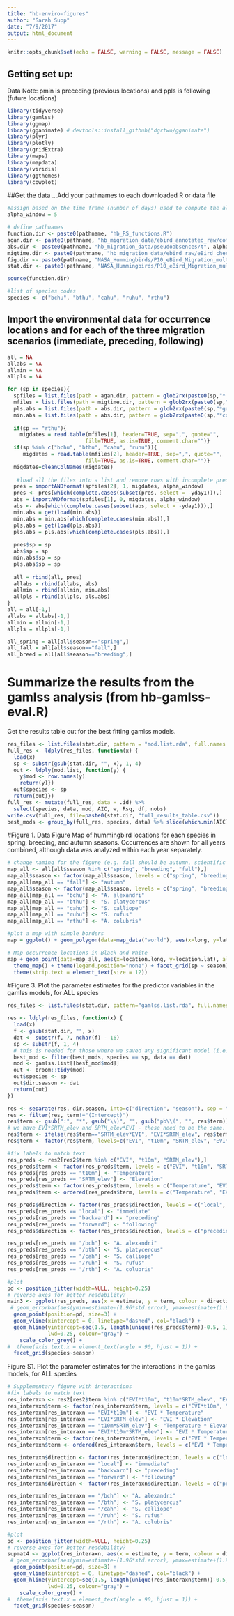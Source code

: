 ```yaml
---
title: "hb-enviro-figures"
author: "Sarah Supp"
date: "7/9/2017"
output: html_document
---
```


```r
knitr::opts_chunk$set(echo = FALSE, warning = FALSE, message = FALSE)
```

## Getting set up:
Data Note: pmin is preceding (previous locations) and ppls is following (future locations)
```r
library(tidyverse)
library(gamlss)
library(ggmap)
library(gganimate) # devtools::install_github("dgrtwo/gganimate")
library(plyr)
library(plotly)
library(gridExtra)
library(maps)
library(mapdata)
library(viridis)
library(ggthemes)
library(cowplot)
```


##Get the data
...Add your pathnames to each downloaded R or data file
```r
#assign based on the time frame (number of days) used to compute the alpha hulls
alpha_window = 5

# define pathnames
function.dir <- paste0(pathname, "hb_RS_functions.R")
agan.dir <- paste0(pathname, "hb_migration_data/ebird_annotated_raw/combined/")
abs.dir <- paste0(pathname, "hb_migration_data/pseudoabsences/t", alpha_window, "/annotated/")
migtime.dir <- paste0(pathname, "hb_migration_data/ebird_raw/eBird_checklists_2008-2014/aggregate_by_species/")
fig.dir <- paste0(pathname, "NASA_Hummingbirds/P10_eBird_Migration_multiple topics/2-Mechanisms/figures/")
stat.dir <- paste0(pathname, "NASA_Hummingbirds/P10_eBird_Migration_multiple topics/2-Mechanisms/stat-tests/")

source(function.dir) 

#list of species codes
species <- c("bchu", "bthu", "cahu", "ruhu", "rthu")
```

## Import the environmental data for occurrence locations and for each of the three migration scenarios (immediate, preceding, following)
```r
all = NA
allabs = NA
allmin = NA
allpls = NA

for (sp in species){ 
  spfiles = list.files(path = agan.dir, pattern = glob2rx(paste0(sp,"*.RData")), recursive=FALSE, full.names=TRUE)
  mfiles = list.files(path = migtime.dir, pattern = glob2rx(paste0(sp,"*migration*")), recursive=FALSE, full.names=TRUE)
  pls.abs = list.files(path = abs.dir, pattern = glob2rx(paste0(sp,"*goingto.rda")), recursive=FALSE, full.names=TRUE)
  min.abs = list.files(path = abs.dir, pattern = glob2rx(paste0(sp,"*comingfrom.rda")), recursive=FALSE, full.names=TRUE)
 
  if(sp == "rthu"){ 
    migdates = read.table(mfiles[1], header=TRUE, sep=",", quote="", 
                         fill=TRUE, as.is=TRUE, comment.char="")}
  if(sp %in% c("bchu", "bthu", "cahu", "ruhu")){ 
     migdates = read.table(mfiles[2], header=TRUE, sep=",", quote="", 
                         fill=TRUE, as.is=TRUE, comment.char="")}
  migdates=cleanColNames(migdates)
  
   #load all the files into a list and remove rows with incomplete predictors
  pres = importANDformat(spfiles[2], 1, migdates, alpha_window)
  pres <- pres[which(complete.cases(subset(pres, select = -yday1))),]
  abs = importANDformat(spfiles[1], 0, migdates, alpha_window)
  abs <- abs[which(complete.cases(subset(abs, select = -yday1))),]
  min.abs = get(load(min.abs))
  min.abs = min.abs[which(complete.cases(min.abs)),]
  pls.abs = get(load(pls.abs))
  pls.abs = pls.abs[which(complete.cases(pls.abs)),]
  
  pres$sp = sp
  abs$sp = sp
  min.abs$sp = sp
  pls.abs$sp = sp
  
  all = rbind(all, pres)
  allabs = rbind(allabs, abs)
  allmin = rbind(allmin, min.abs)
  allpls = rbind(allpls, pls.abs)
}
all = all[-1,]
allabs = allabs[-1,]
allmin = allmin[-1,]
allpls = allpls[-1,]

all_spring = all[all$season=="spring",]
all_fall = all[all$season=="fall",]
all_breed = all[all$season=="breeding",]
```

# Summarize the results from the gamlss analysis (from hb-gamlss-eval.R)
Get the results table out for the best fitting gamlss models. 
```r
res_files <- list.files(stat.dir, pattern = "mod.list.rda", full.names = TRUE)
full_res <- ldply(res_files, function(x) {
  load(x)
  sp <- substr(gsub(stat.dir, "", x), 1, 4)
  out <- ldply(mod.list, function(y) {
    y$mod <- row.names(y)
    return(y)})
  out$species <- sp
  return(out)})
full_res <- mutate(full_res, data = .id) %>% 
  select(species, data, mod, AIC, w, Rsq, df, nobs)
write.csv(full_res, file=paste0(stat.dir, "full_results_table.csv"))
best_mods <- group_by(full_res, species, data) %>% slice(which.min(AIC))
```


#Figure 1. Data Figure
Map of hummingbird locations for each species in spring, breeding, and autumn seasons. Occurrences are shown for all years combined, although data was analyzed within each year separately.
```r
# change naming for the figure (e.g. fall should be autumn, scientific names)
map_all <- all[all$season %in% c("spring", "breeding", "fall"),]
map_all$season <- factor(map_all$season, levels = c("spring", "breeding", "fall", "autumn"))
map_all[map_all == "fall"] <- "autumn"
map_all$season <- factor(map_all$season, levels = c("spring", "breeding", "autumn"))
map_all[map_all == "bchu"] <- "A. alexandri"
map_all[map_all == "bthu"] <- "S. platycercus"
map_all[map_all == "cahu"] <- "S. calliope"
map_all[map_all == "ruhu"] <- "S. rufus"
map_all[map_all == "rthu"] <- "A. colubris"

#plot a map with simple borders
map = ggplot() + geom_polygon(data=map_data("world"), aes(x=long, y=lat, group=group), fill="gray") + coord_fixed(ratio=1.3, xlim=c(-130,-50), ylim=c(20,60)) + theme_map()

# Map occurrence locations in Black and White
map + geom_point(data=map_all, aes(x=location.long, y=location.lat), alpha=0.25, size=0.25) +
  theme_map() + theme(legend.position="none") + facet_grid(sp ~ season) +
  theme(strip.text = element_text(size = 12))
```


#Figure 3. 
Plot the parameter estimates for the predictor variables in the gamlss models, for ALL species
```r
res_files <- list.files(stat.dir, pattern="gamlss.list.rda", full.names = TRUE)

res <- ldply(res_files, function(x) {
  load(x)
  f <- gsub(stat.dir, "", x)
  dat <- substr(f, 7, nchar(f) - 16)
  sp <- substr(f, 1, 4)
  # this is needed for those where we saved any significant model (i.e. gamlss.list > 1)
  best_mod <- filter(best_mods, species == sp, data == dat)
  mod <- gamlss.list[[best_mod$mod]]
  out <- broom::tidy(mod)
  out$species <- sp
  out$dir.season <- dat
  return(out)
})

res <- separate(res, dir.season, into=c("direction", "season"), sep = "\\.")
res <- filter(res, term!="(Intercept)")
res$term <- gsub(":", "*", gsub("\\)", "", gsub("pb\\(", "", res$term)))
# we have EVI*SRTM_elev and SRTM_elev*EVI - these need to be the same. 
res$term <- ifelse(res$term=="SRTM_elev*EVI", "EVI*SRTM_elev", res$term)
res$term <- factor(res$term, levels=c("EVI", "t10m", "SRTM_elev", "EVI*t10m", "EVI*SRTM_elev", "t10m*SRTM_elev", "EVI*t10m*SRTM_elev"))

#fix labels to match text
res_preds <- res2[res2$term %in% c("EVI", "t10m", "SRTM_elev"),]
res_preds$term <- factor(res_preds$term, levels = c("EVI", "t10m", "SRTM_elev", "Temperature", "Elevation"))
res_preds[res_preds == "t10m"] <- "Temperature"
res_preds[res_preds == "SRTM_elev"] <- "Elevation"
res_preds$term <- factor(res_preds$term, levels = c("Temperature", "EVI", "Elevation"))
res_preds$term <- ordered(res_preds$term, levels = c("Temperature", "EVI", "Elevation"))

res_preds$direction <- factor(res_preds$direction, levels = c("local", "backward", "forward", "preceding", "immediate", "following"))
res_preds[res_preds == "local"] <- "immediate"
res_preds[res_preds == "backward"] <- "preceding"
res_preds[res_preds == "forward"] <- "following"
res_preds$direction <- factor(res_preds$direction, levels = c("preceding", "immediate", "following"))

res_preds[res_preds == "/bch"] <- "A. alexandri"
res_preds[res_preds == "/bth"] <- "S. platycercus"
res_preds[res_preds == "/cah"] <- "S. calliope"
res_preds[res_preds == "/ruh"] <- "S. rufus"
res_preds[res_preds == "/rth"] <- "A. colubris"

#plot
pd <- position_jitter(width=NULL, height=0.25)
# reverse axes for better readability?
main3 <- ggplot(res_preds, aes(x = estimate, y = term, colour = direction, shape = direction, group = direction)) + 
 # geom_errorbar(aes(ymin=estimate-(1.96*std.error), ymax=estimate+(1.96*std.error)), colour="black", width=.1, position=pd) +
  geom_point(position=pd, size=3) + 
  geom_vline(xintercept = 0, linetype="dashed", col="black") + 
  geom_hline(yintercept=seq(1.5, length(unique(res_preds$term))-0.5, 1), #adds horizontal gridlines
             lwd=0.25, colour="gray") +
    scale_color_grey() +
#  theme(axis.text.x = element_text(angle = 90, hjust = 1)) +
  facet_grid(species~season)
```

Figure S1. 
Plot the parameter estimates for the interactions in the gamlss models, for ALL species
```r
# Supplementary figure with interactions
#fix labels to match text
res_interaxn <- res2[res2$term %in% c("EVI*t10m", "t10m*SRTM_elev", "EVI*SRTM_elev", "EVI*t10m*SRTM_elev"),]
res_interaxn$term <- factor(res_interaxn$term, levels = c("EVI*t10m", "t10m*SRTM_elev", "EVI*SRTM_elev", "EVI*t10m*SRTM_elev", "EVI * Temperature", "Temperature * Elevation", "EVI * Elevation", "EVI * Temperature * Elevation"))
res_interaxn[res_interaxn == "EVI*t10m"] <- "EVI * Temperature"
res_interaxn[res_interaxn == "EVI*SRTM_elev"] <- "EVI * Elevation"
res_interaxn[res_interaxn == "t10m*SRTM_elev"] <- "Temperature * Elevation"
res_interaxn[res_interaxn == "EVI*t10m*SRTM_elev"] <- "EVI * Temperature * Elevation"
res_interaxn$term <- factor(res_interaxn$term, levels = c("EVI * Temperature", "Temperature * Elevation", "EVI * Elevation", "EVI * Temperature * Elevation"))
res_interaxn$term <- ordered(res_interaxn$term, levels = c("EVI * Temperature", "Temperature * Elevation", "EVI * Elevation", "EVI * Temperature * Elevation"))

res_interaxn$direction <- factor(res_interaxn$direction, levels = c("local", "backward", "forward", "preceding", "immediate", "following"))
res_interaxn[res_interaxn == "local"] <- "immediate"
res_interaxn[res_interaxn == "backward"] <- "preceding"
res_interaxn[res_interaxn == "forward"] <- "following"
res_interaxn$direction <- factor(res_interaxn$direction, levels = c("preceding", "immediate", "following"))

res_interaxn[res_interaxn == "/bch"] <- "A. alexandri"
res_interaxn[res_interaxn == "/bth"] <- "S. platycercus"
res_interaxn[res_interaxn == "/cah"] <- "S. calliope"
res_interaxn[res_interaxn == "/ruh"] <- "S. rufus"
res_interaxn[res_interaxn == "/rth"] <- "A. colubris"

#plot
pd <- position_jitter(width=NULL, height=0.25)
# reverse axes for better readability?
supmat4 <- ggplot(res_interaxn, aes(x = estimate, y = term, colour = direction, shape = direction, group = direction)) + 
 # geom_errorbar(aes(ymin=estimate-(1.96*std.error), ymax=estimate+(1.96*std.error)), colour="black", width=.1, position=pd) +
  geom_point(position=pd, size=3) + 
  geom_vline(xintercept = 0, linetype="dashed", col="black") + 
  geom_hline(yintercept=seq(1.5, length(unique(res_interaxn$term))-0.5, 1), #adds horizontal gridlines
             lwd=0.25, colour="gray") +
    scale_color_grey() +
#  theme(axis.text.x = element_text(angle = 90, hjust = 1)) +
  facet_grid(species~season)
```


